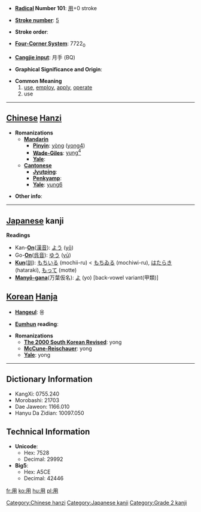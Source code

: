* '''[[Wiktionary:Chinese radical index| Radical]] Number 101''': [[Wiktionary:Chinese radical index 用|用]]+0 stroke

* '''[[Wiktionary:Chinese total strokes index|Stroke number]]''': [[Wiktionary:Chinese total strokes index 5|5]]

* '''Stroke order''': 

* '''[[Wiktionary:Chinese four corner index|Four-Corner System]]''': 7722<sub>0</sub>

* '''[[Wiktionary:Chinese Cangjie index|Cangjie input]]''': 月手 (BQ)

* '''Graphical Significance and Origin''': 

* '''Common Meaning'''
*# [[use]], [[employ]], [[apply]], [[operate]]
*# use


----

== [[Chinese]] [[Hanzi]] ==

* '''Romanizations'''
** '''[[Mandarin]]'''
*** '''[[Pinyin]]''': [[yòng]] ([[yong4]])
*** '''[[Wade-Giles]]''': [[yung4|yung<sup>4</sup>]]
*** '''[[Yale]]''': 
** '''[[Cantonese]]'''
*** '''[[Jyutping]]''':
*** '''[[Penkyamp]]''': 
*** '''[[Yale]]''': [[yung6]]

* '''Other info''': 

----

== [[Japanese]] kanji ==

'''Readings'''
* Kan-'''[[On]]'''([[漢音]]): [[よう]] ([[yō]])
* Go-'''[[On]]'''([[呉音]]): [[ゆう]] ([[yū]])
* '''[[Kun]]'''([[訓]]): [[もちいる]] (mochii-ru) < [[もちゐる]] (mochiwi-ru), [[はたらき]] (hataraki), [[もって]] (motte)
* '''[[Manyō-gana]]'''(万葉仮名): [[よ]] (yo) [back-vowel variant(甲類)]

== [[Korean]] [[Hanja]] ==

* '''[[Hangeul]]''': 용

* '''[[Eumhun]] reading''': 

* '''Romanizations'''
** '''[[The 2000 South Korean Revised Romanization|The 2000 South Korean Revised]]''': yong
** '''[[McCune-Reischauer]]''': yong
** '''[[Yale]]''': yong

----

== Dictionary Information ==

* KangXi: 0755.240
* Morobashi: 21703
* Dae Jaweon: 1166.010
* Hanyu Da Zidian: 10097.050

== Technical Information ==

* '''Unicode''':
** Hex: 7528
** Decimal: 29992
* '''Big5''':
** Hex: A5CE
** Decimal: 42446

[[Category:Chinese hanzi]]
[[Category:Japanese kanji]]
[[Category:Grade 2 kanji]]

[[fr:用]]
[[ko:用]]
[[hu:用]]
[[pl:用]]